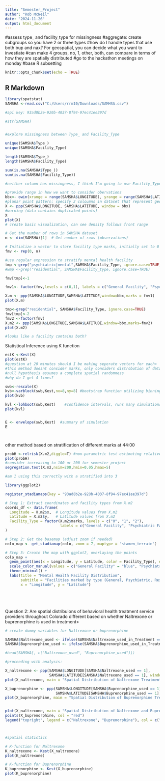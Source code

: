 ```yaml
---
title: "Semester_Project"
author: "Rob McNeil"
date: "2024-11-26"
output: html_document
---
```


#assess type_ and facility_type for missingness
#aggregate: create subgroups so you have 2 or three types
#how do I handle types that use both bup and nax? For geospatial, you can decide what you want to investiate
#can make 4 groups, no, 1, other, both, can compare in terms of how they are spatially distributed
#go to the hackathon meetings on monday
#base R subsetting 

```r
knitr::opts_chunk$set(echo = TRUE)
```

## R Markdown

```r

library(spatstat)
SAMSHA <-read.csv("C:/Users/rrm10/Downloads/SAMHSA.csv")

#api key: 93ad8b2e-920b-4037-8f94-97ec41ee397d

```

```r

#str(SAMSHA)


#explore missingness between Type_ and Facility_Type 

unique(SAMSHA$Type_)
unique(SAMSHA$Facility_Type)

length(SAMSHA$Type_)
length(SAMSHA$Facility_Type)

sum(is.na(SAMSHA$Type_))
sum(is.na(SAMSHA$Facility_Type))

#neither column has missingness, I think I'm going to use Facility_Type because it will be easier for me to stratify

```




```r

#provide range in how we want to consider obervations
bbx<- owin(xrange = range(SAMSHA$LONGITUDE), yrange = range(SAMSHA$LATITUDE))
#planar point pattern: specify 2 coloumns in dataset that represent geo-spatial dimensions, store it in object X
X <- ppp(SAMSHA$LONGITUDE, SAMSHA$LATITUDE, window = bbx)
#warning (data contains duplicated points)
X
plot(X)
# create basic visualization, can see density follows front range

# Get the number of rows in SAMSHA dataset
n <- dim(SAMSHA)[1]  # Get number of rows (observations)

# Initialize a vector to store facility type marks, initially set to 0
fmv <- rep(0, n)

#use regular expression to stratify mental health facility 
tmp <-grep("psychiatric|mental",SAMSHA$Facility_Type, ignore.case=TRUE)
#wmp <-grep("residential", SAMSHA$Facility_type, ignore.case=TRUE)

fmv[tmp]<-1

fmv1<- factor(fmv,levels = c(0,1), labels = c("General Facility", "Psychiatric Facility"))

X.m <- ppp(SAMSHA$LONGITUDE,SAMSHA$LATITUDE,window=bbx,marks = fmv1)
plot(X.m)

tmp<-grep("residential", SAMSHA$Facility_Type, ignore.case=TRUE)
fmv[tmp]<-2
fmv2 <-factor(fmv)
X.m2 <- ppp(SAMSHA$LONGITUDE,SAMSHA$LATITUDE,window=bbx,marks=fmv2)
plot(X.m2)

#looks like a facility contains both? 


```



Statistical Inference using K function 
```r
estK <-Kest(X)
plot(estK)
#question at 20 minutes should I be making seperate vectors for each>
#this method doesnt consider marks, only considers distrobution of datapints (27:00)
#null hypothesis assumes a complete spatial randomness
#why do I get 4 lines? 

swb<-rescale(X)
kvb<-varblock(swb,Kest,nx=8,ny=8) #bootstrap function utilizing binning 
plot(kvb)

kvl <-lohboot(swb,Kest)    #confidence intervals, runs many simulations. more sophisticated
plot(kvl)


E <- envelope(swb,Kest)  #summary of simulation
E




```
other method based on stratification of different marks at 44:00

```r

probH <-relrisk(X.m2,diggle=T) #non-parametric test estimating relative risk
plot(probH)
#consider increasing to 100 or 200 for semester project
segregation.test(X.m2,nsim=200,hmin=0.05,hmax=5)

#am I using this correctly with a stratified into 3 


```







```r



library(ggplot2)

register_stadiamaps(key = "93ad8b2e-920b-4037-8f94-97ec41ee397d")

# Step 1: Extract coordinates and facility types from X.m2
coords_df <- data.frame(
  Longitude = X.m2$x,  # Longitude values from X.m2
  Latitude = X.m2$y,   # Latitude values from X.m2
  Facility_Type = factor(X.m2$marks, levels = c("0", "1", "2"), 
                         labels = c("General Facility", "Psychiatric Facility", "Residential Facility"))
)

# Step 2: Get the basemap (adjust zoom if needed)
colo_map <- get_stadiamap(colo, zoom = 7, maptype = "stamen_terrain") |> ggmap()

# Step 3: Create the map with ggplot2, overlaying the points
colo_map + 
  geom_point(aes(x = Longitude, y = Latitude, color = Facility_Type), data = coords_df, size = 3) +
  scale_color_manual(values = c("General Facility" = "blue", "Psychiatric Facility" = "red", "Residential Facility" = "green")) +
  theme_minimal() +
  labs(title = "Mental Health Facility Distribution",
       subtitle = "Facilities marked by type (General, Psychiatric, Residential)",
       x = "Longitude", y = "Latitude")






```




Question 2: Are spatial distribuions of behavioral health treatment service providers throughout Colorado different based on whether Naltrexone or buprenorphine is used in treatment> 




```r

# create dummy variables for Naltrexone or buprenorphine 

SAMSHA$Naltrexone_used <- ifelse(SAMSHA$Naltrexone_used_in_Treatment == "Naltrexone used in Treatment", 1, 0)
SAMSHA$Buprenorphine_used <- ifelse(SAMSHA$Buprenorphine_used_in_Treatment == "Buprenorphine used in Treatment", 1,0)

#head(SAMSHA[, c("Naltrexone_used", "Buprenorphine_used")])

#proceeding with analysis:

X_naltrexone <- ppp(SAMSHA$LONGITUDE[SAMSHA$Naltrexone_used == 1], 
                    SAMSHA$LATITUDE[SAMSHA$Naltrexone_used == 1], window = bbx)
plot(X_naltrexone, main = "Spatial Distribution of Naltrexone Treatment Facilities")

X_buprenorphine <- ppp(SAMSHA$LONGITUDE[SAMSHA$Buprenorphine_used == 1], 
                       SAMSHA$LATITUDE[SAMSHA$Buprenorphine_used == 1], window = bbx)
plot(X_buprenorphine, main = "Spatial Distribution of Buprenorphine Treatment Facilities")


plot(X_naltrexone, main = "Spatial Distribution of Naltrexone and Buprenorphine Treatment Facilities", col= "blue")
points(X_buprenorphine, col = "red")
legend("topright", legend = c("Naltrexone", "Buprenorphine"), col = c("blue", "red"), pch = 16)



#spatial statistics

# K-function for Naltrexone
K_naltrexone <- Kest(X_naltrexone)
plot(K_naltrexone)

# K-function for Buprenorphine
K_buprenorphine <- Kest(X_buprenorphine)
plot(K_buprenorphine)

```
